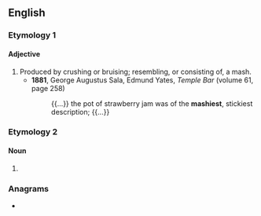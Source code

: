==English==

===Etymology 1===
{{suffix|en|mash|y}}

====Adjective====
{{en-adj|mashier}}

# Produced by crushing or bruising; resembling, or consisting of, a mash.
#* '''1881''', George Augustus Sala, ‎Edmund Yates, ''Temple Bar'' (volume 61, page 258)
#*: {{...}} the pot of strawberry jam was of the '''mashiest''', stickiest description; {{...}}

===Etymology 2===

====Noun====
{{en-noun}}

# {{alt form|en|mashie||golf club}}

===Anagrams===
* {{anagrams|en|a=ahmsy|Shamy}}